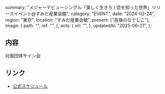   summary:
    "メジャーデビューシングル「美しく生きろ / 恋を知った世界」リリースイベント@すみだ産業会館",
  category: "EVENT",
  date: "2024-02-24",
  region: "東京",
  location: "すみだ産業会館",
  present: ["高嶺のなでしこ"],
  image: {
    path: "",
    ref: "",
  },
  acts: {
    url: "",
  },
  updatedAt: "2025-06-21",
};

## 内容

対面団体サイン会

## リンク

- [公式スケジュール](https://takanenonadeshiko.jp/?p=1740)
